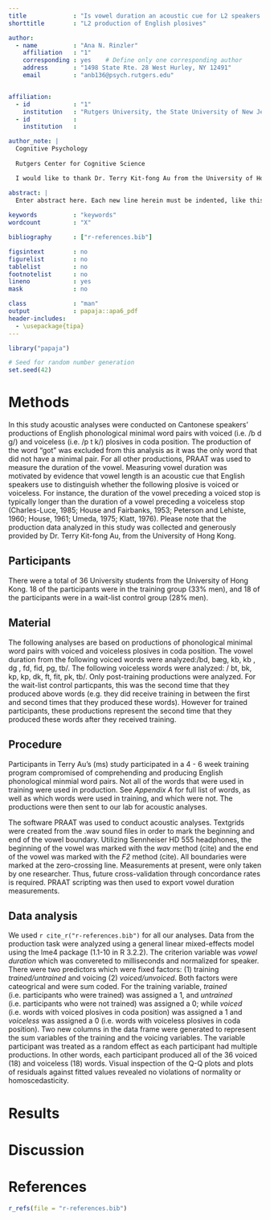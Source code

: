 ```yaml
---
title             : "Is vowel duration an acoustic cue for L2 speakers producing English plosives?"
shorttitle        : "L2 production of English plosives"

author: 
  - name          : "Ana N. Rinzler"
    affiliation   : "1"
    corresponding : yes    # Define only one corresponding author
    address       : "1498 State Rte. 28 West Hurley, NY 12491"
    email         : "anb136@psych.rutgers.edu"


affiliation:
  - id            : "1"
    institution   : "Rutgers University, the State University of New Jersey"
  - id            : 
    institution   : 

author_note: |
  Cognitive Psychology   
  
  Rutgers Center for Cognitive Science

  I would like to thank Dr. Terry Kit-fong Au from the University of Hong   Kong for permitting us to conduct acoustic analyses on production data from her research. 

abstract: |
  Enter abstract here. Each new line herein must be indented, like this line.
  
keywords          : "keywords"
wordcount         : "X"

bibliography      : ["r-references.bib"]

figsintext        : no
figurelist        : no
tablelist         : no
footnotelist      : no
lineno            : yes
mask              : no

class             : "man"
output            : papaja::apa6_pdf
header-includes:
  - \usepackage{tipa}
---
```


```r
library("papaja")
```

```r
# Seed for random number generation
set.seed(42)
```



# Methods
In this study acoustic analyses were conducted on Cantonese speakers' productions of English phonological minimal word pairs with voiced (i.e. /b d g/) and voiceless (i.e. /p t k/) plosives in coda position. The production of the word "got" was excluded from this analysis as it was the only word that did not have a minimal pair. For all other productions, PRAAT was used to measure the duration of the vowel. Measuring vowel duration was motivated by evidence that vowel length is an acoustic cue that English speakers use to distinguish whether the following plosive is voiced or voiceless. For instance, the duration of the vowel preceding a voiced stop is typically longer than the duration of a vowel preceding a voiceless stop (Charles-Luce, 1985; House and Fairbanks, 1953; Peterson and Lehiste, 1960; House, 1961; Umeda, 1975; Klatt, 1976). Please note that the production data analyzed in this study was collected and generously provided by Dr. Terry Kit-fong Au, from the University of Hong Kong. 

## Participants
There were a total of 36 University students from the University of Hong Kong. 18 of the participants were in the training group (33% men), and 18 of the participants were in a wait-list control group (28% men). 

## Material
The following analyses are based on productions of phonological minimal word pairs with voiced and voiceless plosives in coda position. The vowel duration from the following voiced words were analyzed:/b\ae d, bæg, k\ae b, k\textturnv b , d\textopeno g , f\ae d, fid, p\textsci g, t\ae b/. The following voiceless words were analyzed: / b\ae t, b\ae k, k\ae p, k\textturnv p, d\textscripta k, f\ae t, fit, p\textsci k, t\ae b/. Only post-training productions were analyzed. For the wait-list control particpants, this was the second time that they produced above words (e.g. they did receive training in between the first and second times that they produced these words). However for trained participants, these productions represent the second time that they produced these words after they received training. 

## Procedure
Participants in Terry Au's (ms) study participated in a 4 - 6 week training program compromised of comprehending and producing English phonological minmial word pairs. Not all of the words that were used in training were used in production. See _Appendix A_ for full list of words, as well as which words were used in training, and which were not. The productions were then sent to our lab for acoustic analyses.  

The software PRAAT was used to conduct acoustic analyses. Textgrids were created from the .wav sound files in order to mark the beginning and end of the vowel boundary. Utilizing Sennheiser HD 555 headphones, the beginning of the vowel was marked with the _wav_ method (cite) and the end of the vowel was marked with the _F2_ method (cite). All boundaries were marked at the zero-crossing line. Measurements at present, were only taken by one researcher. Thus, future cross-validation through concordance rates is required. PRAAT scripting was then used to export vowel duration measurements.  

## Data analysis
We used `r cite_r("r-references.bib")` for all our analyses.
Data from the production task were analyzed using a general linear mixed-effects model using the lme4 package (1.1-10 in R 3.2.2). The criterion variable was _vowel duration_ which was convereted to milliseconds and normalized for speaker. There were two predictors which were fixed factors: (1) training _trained/untrained_ and voicing (2) _voiced/unvoiced_. Both factors were cateogrical and were sum coded. For the training variable, _trained_ (i.e. participants who were trained) was assigned a 1, and _untrained_ (i.e. participants who were not trained) was assigned a 0; while _voiced_ (i.e. words with voiced plosives in coda position) was assigned a 1 and _voiceless_ was assigned a 0 (i.e. words with voiceless plosives in coda position). Two new columns in the data frame were generated to represent the sum variables of the training and the voicing variables. The variable participant was treated as a random effect as each participant had multiple productions. In other words,  each participant produced all of the 36 voiced (18) and voiceless (18) words. Visual inspection of the Q-Q plots and plots of residuals against fitted values revealed no violations of normality or homoscedasticity. 



# Results

# Discussion


\newpage

# References
```r
r_refs(file = "r-references.bib")
```

\begingroup
\setlength{\parindent}{-0.5in}
\setlength{\leftskip}{0.5in}

<div id = "refs"></div>
\endgroup
